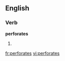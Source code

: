 
==English==

===Verb===
'''perforates'''

# {{third-person singular of|[[perforate]]}}

[[fr:perforates]]
[[vi:perforates]]
